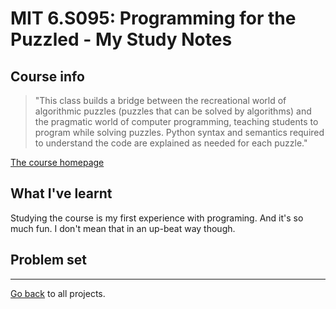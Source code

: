 
<Layout>

# MIT 6.S095: Programming for the Puzzled - My Study Notes

## Course info
> "This class builds a bridge between the recreational world of algorithmic puzzles (puzzles that can be solved by algorithms) and the pragmatic world of computer programming, teaching students to program while solving puzzles. Python syntax and semantics required to understand the code are explained as needed for each puzzle."


[The  course homepage](https://ocw.mit.edu/courses/electrical-engineering-and-computer-science/6-s095-programming-for-the-puzzled-january-iap-2018/)

## What I've learnt
Studying the course is my first experience with programing. And it's so much fun. I don't mean that in an up-beat way though.
## Problem set
---
[Go back](/) to all projects.
</Layout>